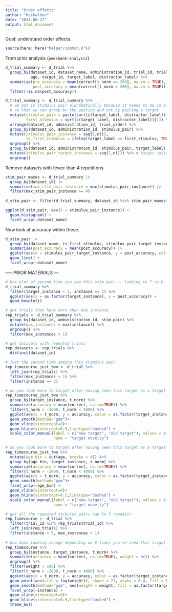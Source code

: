 ```yaml
---
title: "Order effects"
author: "Hackathon"
date: "2024-08-27"
output: html_document
---
```


Goal: understand order effects. 


```r
source(here::here("helper/common.R"))
```

From prior analysis (`peekbank-analysis`)

```r
d_trial_summary <- d_trial %>%
  group_by(dataset_id, dataset_name, administration_id, trial_id, trial_order, 
           age, target_id, target_label, distractor_label) %>%
  summarise(pre_accuracy = mean(correct[t_norm <= 200], na.rm = TRUE),
            post_accuracy = mean(correct[t_norm > 200], na.rm = TRUE)) |>
  filter(!is.na(post_accuracy))

d_trial_summary <- d_trial_summary %>%
  # we put in stimulus pair alphabetically because it needs to be in a consistent order
  # so that we can group by the pairing and not by pairing x target
  mutate(stimulus_pair = paste(sort(c(target_label, distractor_label)), collapse = "_"), 
         first_stimulus = sort(c(target_label, distractor_label))[1]) %>% 
  arrange(dataset_id, administration_id, trial_order) %>%
  group_by(dataset_id, administration_id, stimulus_pair) %>%
  mutate(stimulus_pair_instance = seq(1,n()), 
         is_first_stimulus = ifelse(target_label == first_stimulus, TRUE, FALSE)) %>% # instance is how many times you've seen this pair of stimuli
  ungroup() %>%
  group_by(dataset_id, administration_id, stimulus_pair, target_label) %>%
  mutate(stimulus_pair_target_instance = seq(1,n())) %>% # target instance is how many times you've seen this pair of stimuli with this target as a target
  ungroup()
```

Remove datasets with fewer than 4 repetitions. 

```r
stim_pair_maxes <- d_trial_summary |>
  group_by(dataset_id) |>
  summarise(max_stim_pair_instance = max(stimulus_pair_instance)) |>
  filter(max_stim_pair_instance >= 4)
            
d_stim_pair <- filter(d_trial_summary, dataset_id %in% stim_pair_maxes$dataset_id)
```


```r
ggplot(d_stim_pair, aes(x = stimulus_pair_instance)) + 
  geom_histogram() + 
  facet_wrap(~dataset_name)
```
Now look at accuracy within these. 

```r
d_stim_pair |>
  group_by(dataset_name, is_first_stimulus, stimulus_pair_target_instance) |>
  summarise(post_accuracy = mean(post_accuracy)) |>
  ggplot(aes(x = stimulus_pair_target_instance, y = post_accuracy, col = is_first_stimulus)) + 
  geom_line() +
  facet_wrap(~dataset_name)
```




----- PRIOR MATERIALS --- 


```r
# box plot of second time you see this stim pair -- looking to T vs D
d_trial_summary %>%
  filter(target_instance < 3, instance == 2) %>%
  ggplot(aes(x = as.factor(target_instance), y = post_accuracy)) +
  geom_boxplot()
```

```r
# get trials that have more than one instance
rep_trials <- d_trial_summary %>%
  group_by(dataset_id, administration_id, stim_pair) %>%
  mutate(max_instances = max(instance)) %>% 
  ungroup() %>%
  filter(max_instances > 1)

# get datasets with repeated trials
rep_datasets <- rep_trials %>%
  distinct(dataset_id)

# just the second time seeing this stimulus pair
rep_timecourse_just_two <- d_trial %>%
  left_join(rep_trials) %>% 
  filter(max_instances > 1) %>%
  filter(instance == 2) 

# do you look more to target after having seen this target as a target in this stimulus pair before?
rep_timecourse_just_two %>%
  group_by(target_instance, t_norm) %>%
  summarize(accuracy = mean(correct, na.rm=TRUE)) %>%
  filter(t_norm > -3000, t_norm < 4000) %>%
  ggplot(aes(x = t_norm, y = accuracy, color = as.factor(target_instance))) + 
  geom_smooth(method="gam")+
  geom_vline(xintercept=0)+
  geom_hline(yintercept=0.5,linetype="dashed") +
  scale_color_manual(label = c("new target", "old target"), values = c('#21908CFF', '#D01C8B'),
                     name = "target novelty")

# do you look more to target after having seen this target as a target in this stimulus pair before? faceted by age
rep_timecourse_just_two %>%
  mutate(age_bin = cut(age, breaks = 4)) %>%
  group_by(age_bin, target_instance, t_norm) %>%
  summarize(accuracy = mean(correct, na.rm=TRUE)) %>%
  filter(t_norm > -2000, t_norm < 4000) %>%
  ggplot(aes(x = t_norm, y = accuracy, color = as.factor(target_instance)), group = age_bin) + 
  geom_smooth(method="gam")+
  facet_wrap(~age_bin) +
  geom_vline(xintercept=0)+
  geom_hline(yintercept=0.5,linetype="dashed") +
  scale_color_manual(label = c("new target", "old target"), values = c('#21908CFF', '#D01C8B'),
                     name = "target novelty")

# get all the repeated stimulus pairs (up to 5 repeats)
rep_timecourse <- d_trial %>%
  filter(trial_id %in% rep_trials$trial_id) %>%
  left_join(rep_trials) %>%
  filter(instance < 5, max_instances > 1)
  
# how does looking change depending on # times you've seen this target as a target in this stim pair?
rep_timecourse %>%
  group_by(instance, target_instance, t_norm) %>%
  summarize(accuracy = mean(correct, na.rm=TRUE), weight = n()) %>% 
  ungroup() %>%
  filter(weight > 100) %>%
  filter(t_norm > -2000, t_norm < 4000) %>%
  ggplot(aes(x = t_norm, y = accuracy, color = as.factor(target_instance))) + 
  geom_point(aes(size = log(weight)), shape = 21, alpha = 0.4, fill = NA) +
  geom_smooth(method="gam", aes(weight = weight, fill = as.factor(target_instance))) +
  facet_wrap(~instance) +
  geom_vline(xintercept=0)+
  geom_hline(yintercept=0.5,linetype="dashed") +
  theme_bw()

```
